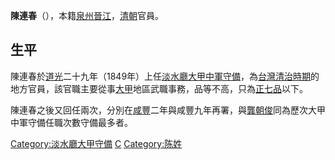 '''陳連春'''（{{bd|？||？|catIdx=}}），本籍[[泉州|泉州]][[晉江|晉江]]，[[清朝|清朝]]官員。

== 生平 ==
陳連春於[[道光|道光]]二十九年（1849年）上任[[淡水廳|淡水廳]][[大甲中軍守備|大甲中軍守備]]，為[[台灣清治時期|台灣清治時期]]的地方官員，該官職主要從事[[大甲區|大甲]]地區武職事務，品等不高，只為[[正七品|正七品]]以下。

陳連春之後又回任兩次，分別在[[咸豐|咸豐]]二年與咸豐九年再署，與[[龔朝俊|龔朝俊]]同為歷次大甲中軍守備任職次數守備最多者。

{{start box}}
{{s-off}}
{{s-before|[[鄒若陞|鄒若陞]]}}
{{s-title|[[淡水廳|淡水廳]][[大甲守備|大甲守備]]|1849年上任}}
{{s-after|[[洪金元|洪金元]]}}
{{end box}}

[[Category:淡水廳大甲守備|Category:淡水廳大甲守備]]
[[Category:大甲官員|C]]
[[Category:陈姓|Category:陈姓]]
